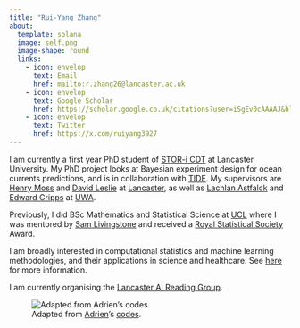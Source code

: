 ```yaml
---
title: "Rui-Yang Zhang"
about:
  template: solana
  image: self.png
  image-shape: round
  links: 
    - icon: envelop
      text: Email
      href: mailto:r.zhang26@lancaster.ac.uk
    - icon: envelop
      text: Google Scholar
      href: https://scholar.google.co.uk/citations?user=iSgEv0cAAAAJ&hl=en
    - icon: envelop
      text: Twitter
      href: https://x.com/ruiyang3927
---
```


I am currently a first year PhD student of [STOR-i CDT](https://www.lancaster.ac.uk/stor-i/) at Lancaster University. My PhD project looks at Bayesian experiment design for ocean currents predictions, and is in collaboration with [TIDE](https://tide.edu.au). My supervisors are [Henry Moss](https://henrymoss.github.io) and [David Leslie](https://www.lancaster.ac.uk/maths/people/david-leslie) at [Lancaster](https://www.lancaster.ac.uk/maths/), as well as [Lachlan Astfalck](https://astfalckl.github.io) and [Edward Cripps](https://research-repository.uwa.edu.au/en/persons/edward-cripps) at [UWA](https://www.uwa.edu.au/schools/physics-mathematics-computing/mathematics-and-stats). 

Previously, I did BSc Mathematics and Statistical Science at [UCL](https://www.ucl.ac.uk/maths/) where I was mentored by [Sam Livingstone](https://samueljlivingstone.wixsite.com/webpage) and received a [Royal Statistical Society](https://rss.org.uk) Award. 

I am broadly interested in computational statistics and machine learning methodologies, and their applications in science and healthcare. See [here](./research.html) for more information. 

I am currently organising the [Lancaster AI Reading Group](https://lai-reading-group.github.io). 

![Adapted from [Adrien](https://adriencorenflos.github.io/)'s [codes](https://t.co/1qWXSqgKoz).](./CSML.gif)